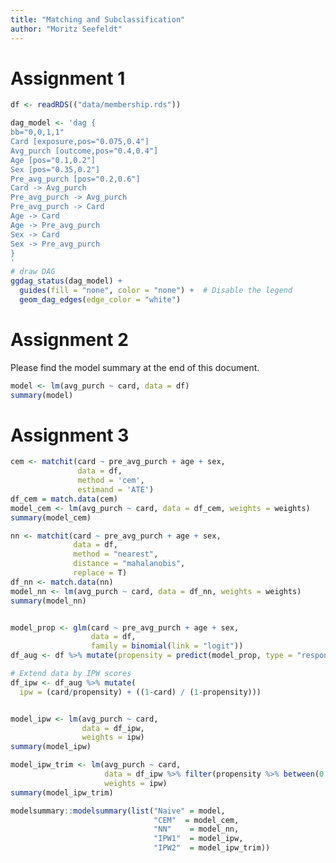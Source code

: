 ```yaml
---
title: "Matching and Subclassification"
author: "Moritz Seefeldt"
---
```


# Assignment 1
```r
df <- readRDS(("data/membership.rds"))

dag_model <- 'dag {
bb="0,0,1,1"
Card [exposure,pos="0.075,0.4"]
Avg_purch [outcome,pos="0.4,0.4"]
Age [pos="0.1,0.2"]
Sex [pos="0.35,0.2"]
Pre_avg_purch [pos="0.2,0.6"]
Card -> Avg_purch
Pre_avg_purch -> Avg_purch
Pre_avg_purch -> Card
Age -> Card
Age -> Pre_avg_purch
Sex -> Card
Sex -> Pre_avg_purch
}
'
# draw DAG
ggdag_status(dag_model) +
  guides(fill = "none", color = "none") +  # Disable the legend
  geom_dag_edges(edge_color = "white")
```
# Assignment 2
Please find the model summary at the end of this document.
```r
model <- lm(avg_purch ~ card, data = df)
summary(model)
```
# Assignment 3
```r
cem <- matchit(card ~ pre_avg_purch + age + sex,
               data = df, 
               method = 'cem', 
               estimand = 'ATE')
df_cem = match.data(cem)
model_cem <- lm(avg_purch ~ card, data = df_cem, weights = weights)
summary(model_cem)

nn <- matchit(card ~ pre_avg_purch + age + sex,
              data = df,
              method = "nearest",
              distance = "mahalanobis",
              replace = T)
df_nn <- match.data(nn)
model_nn <- lm(avg_purch ~ card, data = df_nn, weights = weights)
summary(model_nn)


model_prop <- glm(card ~ pre_avg_purch + age + sex,
                  data = df,
                  family = binomial(link = "logit"))
df_aug <- df %>% mutate(propensity = predict(model_prop, type = "response"))

# Extend data by IPW scores
df_ipw <- df_aug %>% mutate(
  ipw = (card/propensity) + ((1-card) / (1-propensity)))


model_ipw <- lm(avg_purch ~ card,
                data = df_ipw, 
                weights = ipw)
summary(model_ipw)

model_ipw_trim <- lm(avg_purch ~ card,
                     data = df_ipw %>% filter(propensity %>% between(0.15, 0.85)),
                     weights = ipw)
summary(model_ipw_trim)

modelsummary::modelsummary(list("Naive" = model,
                                "CEM"  = model_cem,
                                "NN"    = model_nn,
                                "IPW1"  = model_ipw,
                                "IPW2"  = model_ipw_trim))

```